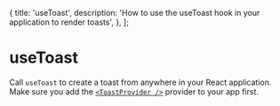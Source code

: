   {
    title: 'useToast',
    description:
      'How to use the useToast hook in your application to render toasts',
  },
];


# useToast

Call `useToast` to create a toast from anywhere in your React application. Make sure you add the [`<ToastProvider />`](/provider) provider to your app first.

<UseToastExamples />
